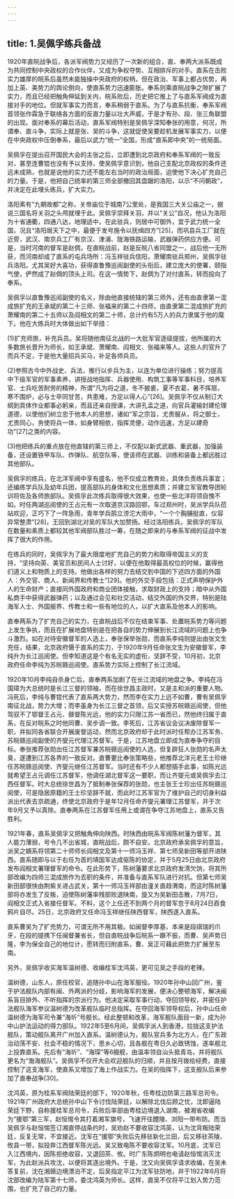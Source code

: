 ```yaml
---
---
---
```

title: 1.吴佩孚练兵备战
---




1920年直皖战争后，各派军阀势力又经历了一次新的组合，直、奉两大派系既成为共同控制中央政权的合作伙伴，又成为争权夺势、互相排斥的对手。直系在击败实力雄厚的皖系后虽然未能独操中央政府的权柄，但在政治、军事上都占优势，再加上英、美势力的舆论倒向，使直系势力迅速膨胀。奉系则乘直皖战争之隙扩展了实力，而且已经把触角伸延到关内，皖系败后，历史把它推上了与直系军阀成为直接对手的地位。但就军事实力而言，奉系稍弱于直系。为了与直系抗衡，奉系军阀首领张作霖急于联络各方面的反直力量以壮大声威，于是才有孙、段、张三角联盟的出现。面对奉系的幕后活动，直系军阀特别是吴佩孚深知奉张的用意，何况，所谓奉、直斗争，实际上就是张、吴的斗争，这就促使吴要趁机发展军事实力，以便在中央政权中压倒奉系，最后以武力“统一”全国，形成“直系即中央”的一统局面。

吴佩孚在提出召开国民大会的主张之后，立即遭到北京政府和奉系军阀的一致反对，甚至连曹锟也没有予以支持，使吴佩孚意识到，他自己支配北京政权的条件还远未成熟，也就是说他的实力还不能左右当时的政治局面，迫使他下决心扩充自己的力量。于是，他把自己统率的第三师全部撤回其盘踞的洛阳，以示“不问朝政”，并决定在此埋头练兵，扩大实力。

洛阳素有“九朝故都”之称，关帝庙位于城南7公里处，是我国三大关公庙之一，据说三国名将关羽之头颅就埋于此。吴佩孚崇拜关羽，并以“关公”自况，他认为洛阳为十省通衢，四通八达，地理适中，在此驻兵，则居中可御外，宜于武力统一全国，况且“洛阳居天下之中，最便于发号施令以抚缉四方”[25]，而巩县兵工厂就在近旁，武汉、南京兵工厂有京汉、津浦、陇海铁路运输，武器弹药供应方便。可是，当时河南的督军是赵倜，在直皖战前，赵是反皖八省同盟之一，战后他一无所获，而河南却成了直系的屯兵场所：冯玉祥驻兵信阳，萧耀南驻兵郑州，吴佩孚驻兵洛阳。尤其吴好大喜功，获得直鲁豫巡阅副使的头衔后，建立庞大的使署，颐指气使，俨然成了赵倜的顶头上司。在这一情势下，赵倜为了对付直系，转而投向了奉系。

吴佩孚以直鲁豫巡阅副使的名义，除由他直接统辖的第三师外，还有由直隶第一混成旅扩充的王承斌的第二十三师、张福来的第二十四师，由直隶第二混成旅扩充的萧耀南的第二十五师以及阎相文的第二十师，总计约有5万人的兵力隶属于他的麾下。他在大练兵时大体做出如下举措：

(1)扩充师旅，补充兵员。吴将随他南征北战的一大批军官逐级提拔，他所属的大多数旅长晋升为师长，如王承斌、萧耀南、阎相文、张福来等人。这些人的官升了而兵不足，于是他大量招兵买马，补足各师兵员。

(2)参照古今中外战史、兵法，推行以步兵为主，以连为单位进行操练；努力提高中下级军官的军事素养，讲授战地指挥、兵器使用、构筑工事等军事科目，培养军官、士兵吃苦耐劳的精神，所谓“凡为将之道，冬不披裘，夏不衣葛，暑不挥扇，寒不围炉，必与士卒同甘苦，共患难，方足以得人心”[26]。吴佩孚不仅从制订大纲到具体作业都事必躬亲，而且还亲自授课，大讲孔孟之道，向官兵灌输封建伦理道德，以使他们树立忠于他本人的思想，诸如“军之宗旨，尤贵服从，将之御士，尤贵同心，务使将兵一体，如身臂相依，指挥灵便，动作迅速，方足以建奇功”[27]之类的内容。

(3)他把练兵的重点放在他直辖的第三师上，不仅配以新式武器、重武器，加强装备，还设置铁甲车队、炸弹队、航空队等，使该师在武器、训练和装备上都远胜过其他部队。

吴佩孚的练兵，在北洋军阀中享有盛名，他不仅成立教育处，具体负责练兵事宜；还编练学兵队及幼年兵团，提高部队的身体和文化思想素质；并建立军官教导团轮训将佐及各师旅部队。吴佩孚此次练兵取得很大效果，也使一些北洋将领自愧不如。时任两湖巡阅使的王占元有一次取道京汉路回鄂，车过郑州时，吴派学兵队莅站欢迎，正巧下了一阵急雨，青年学兵鹄立滂沱大雨中，“一个个胸脯挺直，仪容异常整肃”[28]，王回到湖北对吴的军队大加赞扬。经过洛阳练兵，吴佩孚的军队在数量和素质上都较其他军阀部队胜过一筹，在随之即来的与奉系军阀的征战中发挥了很大的作用。

在练兵的同时，吴佩孚为了最大限度地扩充自己的势力和取得帝国主义的支持，“坚持向英、美官员和民间人士讨好，以便在他取得最高权位的时候，赢得他们道义上和物质上的支持。他做出各样的努力去结交到中国的下述四方面的外国人：外交官、商人、新闻界和传教士”[29]。他的外交手段包括：正式声明保护外人的生命财产；直接同外国政府和商业团体接触，求取财政上的支持；暗中从外国私商手中获得武器弹药；以及通过会见和社交活动，结交外国的外交界，特别是陆海军人士、外国报界、传教士和一些有地位的人，以扩大直系及他本人的影响。

直奉两系为了扩充自己的实力，在直皖战后不仅在结束军事、处置皖系势力等问题上发生争执，而且在扩展地盘特别是在把各自的势力伸展到长江流域的问题上也争斗激烈。如在对待安徽督军的人选上，奉张保举张勋，而直系李纯则提出由张文生充任，结果，北京政府慑于直系的实力，于1920年9月任命张文生为安徽督军，李纯升为长江巡阅使。但李知道这是个有名无实的虚衔，坚辞不受，10月初，北京政府任命李纯为苏皖赣巡阅使。直系势力实际上控制了长江流域。

1920年10月李纯自杀身亡后，直奉两系加剧了在长江流域的地盘之争。李纯在冯国璋为大总统时是长江三督的领袖，而在徐世昌主政时，又是主和派的重要人物。冯死后，李纯与曹锟代表了直系两大势力，然而李在实力上远不如曹，曹有吴佩孚南征北战，势力大增；而李虽身为长江三督之首领，后又实授苏皖赣巡阅使，但他驾驭不了鄂督王占元、赣督陈光远，他的实力只限江苏一省而已，然他终归属于直系，在反对皖系之时他同曹、吴步调一致。李死后，江苏省议会议决废除督军一职，并拟同各省联合开展废督运动，然而北京政府却于此时派时任帮办江苏军务、苏皖赣巡阅副使的齐燮元代理江苏督军。于是，江苏地盘立即成为直奉争夺的目标。奉张推荐张勋出任江苏督军兼苏皖赣巡阅使的人选，但复辟狂人张勋的名声太臭，遂遭到江苏各界的一致反对。直曹要比奉张策略些，他推荐北洋元老王士珍继任苏皖赣巡阅使、齐燮元继任江苏督军。当时还有不少人都想插手此事，如陈光远就希望王占元调任江苏督军，他调任湖北督军这一要职，而让齐燮元或吴佩孚去江西任督军。时大总统徐世昌为了抵制奉张保荐的张勋，也主张王士珍出任苏皖赣巡阅使，可是隐居原籍的王士珍坚辞不就，而此时江苏军官为了维护自己的切身利益派出代表去京疏通，终使北京政府于是年12月任命齐燮元署理江苏督军，并于次年9月又予以真除。直奉两系在江苏督军任用上或谓在争夺江苏地盘上，直系又告胜利。

1921年春，直系吴佩孚又把触角伸向陕西。时陕西由皖系军阀陈树藩为督军，其人能力薄弱，号令几不出省城，直皖战后，颇不自安。北京政府承吴佩孚的意旨，派吴之嫡系将领第二十师师长阎相文及第十一师冯玉祥、第七师吴新田等部开进陕西。直系随即与以于右任为首的靖国军达成驱陈的协定，并于5月25日由北京政府发布阎相文署理督军的命令。在此形势下，陈树藩要求北京政府发清欠饷，将其所部改编为四师三混成旅作为去职的条件，并准备与直系军队进行对抗。但第七师吴新田部很快由荆紫关进占武关，第十一师冯玉祥部由潼关直趋渭南，而这时陈树藩部将亦发生了反叛，迫使陈树藩率残部败退陕南，旋又为吴新田击散，7月7日，阎相文正式入省接任督军。不料，这个上任还不到两个月的督军忽于8月24日吞食鸦片自尽。25日，北京政府又任命冯玉祥继任陕西督军，陕西遂入直系。

直系曹吴为了扩充势力，可谓无所不用其极。如闽督李厚基，本来是段祺瑞的爪牙，在段的提携下任闽督兼省长，但自直皖战争后皖系一蹶不振，而曹、吴声势日隆，李为保全自己的地位计，愿转而归附直系，曹、吴正可藉此把势力扩展至东南。

另外，吴佩孚收买海军温树德、收编桂军沈鸿英，更可见吴之手段的老辣。

温树德，山东人，原任校官，追随孙中山在海军服役。1920年孙中山回广州，鉴于护法舰队内部有闽、外两派的分歧，影响海军的发展，便决心整顿海军，解决闽系盲目排外、不听指挥的宗派行为。他决定采取军事行动，夺回领导权，并密任护法舰队海军参议温树德为改革舰队临时总指挥。在夺回海军领导权后，孙中山任命温树德为海军司令兼“海圻”号舰长。经此整顿和改革，海军舰队面目一新，成为孙中山护法运动的得力部队。1922年5至6月间，吴佩孚派人到香港，拉拢这支护法舰队，策动舰队离开广州加入直系。温树德认为，舰队官兵多为北方人，在广东政治动荡不安、社会不稳的情况下，思乡心切，且各舰在粤日久必致锈蚀，遂率舰北上投靠直系。先后有“海圻”、“海琛”等6艘舰，由温率领自汕头抵青岛，并将舰队更名为“渤海舰队”。吴佩孚不仅开大会欢迎舰队的归顺，并且按月拨给经费，直接控制了这支海军，使直系又增加了海上作战实力。在吴的指挥下，这支舰队后来参加了直奉战争[30]。

沈鸿英，原为桂系军阀陆荣廷的部下，1920年秋，任粤桂边防第三路军总司令。1921年广州政府大总统孙中山下令讨伐陆荣廷，以解除北伐后顾之忧，沈即逼陆荣廷下野，自称援桂军总司令，兵败后率部由粤桂边境退入湖南，被湘省收编为“援鄂”第三军，赵恒惕令其打着湘军旗号，飞速开往醴陵、浏阳一带布防。而当吴佩孚与赵恒惕签订湘直停战条约时，吴劝赵不要收容沈鸿英，认为沈背叛陆荣廷，反复无常，不宜接近。沈军在“援鄂”失败后先移驻新化兰田，后又移驻茶陵、攸县一带，拟投奔江西督军陈光远。吴又致电陈不要收容沈军。10月底，沈军已入江西境内，因陈拒绝收容，又退回茶、攸。时广东陈炯明也电请赵恒惕消灭沈军，为此赵派兵攻沈，以便将其逐出境外。于是，沈又向吴佩孚请求收编，在吴未答复前，沈在湘赣边境漂泊不定，后吴指定平江为沈军驻防地，并于1922年6月将沈部改编为陆军第十七师，委沈鸿英为师长。这样，直吴不仅将平江划入势力范围，也扩充了自己的力量。